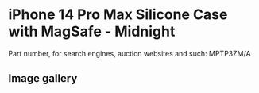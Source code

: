 # iPhone 14 Pro Max Silicone Case with MagSafe - Midnight

Part number, for search engines, auction websites and such: MPTP3ZM/A

## Image gallery

<div style={{ width: "768px" }}>
  <GalleryComponent
    images={[
      {
        original: "/everysource/MPTP3",
        thumbnail: "/everypreview/MPTP3",
      },
      {
        original: "/everysource/MPTP3_AV1",
        thumbnail: "/everypreview/MPTP3_AV1",
      },
      {
        original: "/everysource/MPTP3_AV2",
        thumbnail: "/everypreview/MPTP3_AV2",
      },
      {
        original: "/everysource/MPTP3_AV3",
        thumbnail: "/everypreview/MPTP3_AV3",
      }
    ]}
  />
</div>